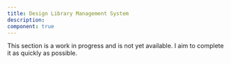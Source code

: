 ```yaml
---
title: Design Library Management System
description:
component: true
---
```


This section is a work in progress and is not yet available. I aim to complete it as quickly as possible.
